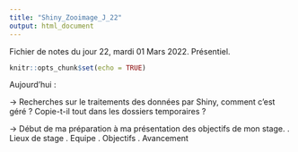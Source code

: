 ```yaml
---
title: "Shiny_Zooimage_J_22"
output: html_document
---
```


Fichier de notes du jour 22, mardi 01 Mars 2022.    Présentiel.

```r
knitr::opts_chunk$set(echo = TRUE)
```

Aujourd'hui : 

-> Recherches sur le traitements des données par Shiny, comment c'est géré ? Copie-t-il tout dans les dossiers temporaires ?

-> Début de ma préparation à ma présentation des objectifs de mon stage.
    . Lieux de stage
    . Equipe
    . Objectifs
    . Avancement
